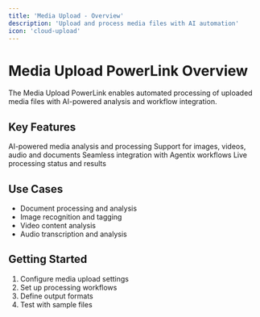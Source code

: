 ```yaml
---
title: 'Media Upload - Overview'
description: 'Upload and process media files with AI automation'
icon: 'cloud-upload'
---
```


# Media Upload PowerLink Overview

The Media Upload PowerLink enables automated processing of uploaded media files with AI-powered analysis and workflow integration.

## Key Features

<CardGroup cols={2}>
  <Card title="Automated Processing" icon="robot">
    AI-powered media analysis and processing
  </Card>
  <Card title="Format Support" icon="file-video">
    Support for images, videos, audio and documents
  </Card>
  <Card title="Workflow Integration" icon="workflow">
    Seamless integration with Agentix workflows
  </Card>
  <Card title="Real-time Updates" icon="bolt">
    Live processing status and results
  </Card>
</CardGroup>

## Use Cases

- Document processing and analysis
- Image recognition and tagging
- Video content analysis
- Audio transcription and analysis

## Getting Started

1. Configure media upload settings
2. Set up processing workflows
3. Define output formats
4. Test with sample files
